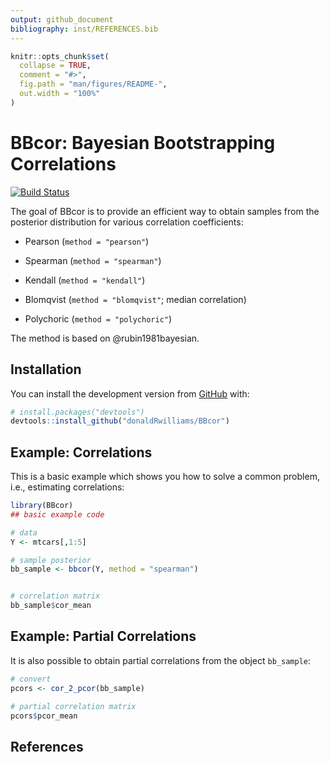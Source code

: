 ```yaml
---
output: github_document
bibliography: inst/REFERENCES.bib
---
```


<!-- README.md is generated from README.Rmd. Please edit that file -->

```r
knitr::opts_chunk$set(
  collapse = TRUE,
  comment = "#>",
  fig.path = "man/figures/README-",
  out.width = "100%"
)
```

# **BBcor**: Bayesian Bootstrapping Correlations
[![Build Status](https://travis-ci.org/donaldRwilliams/BBcor.svg?branch=master)](https://travis-ci.org/donaldRwilliams/BBcor)

<!-- badges: start -->
<!-- badges: end -->

The goal of BBcor is to provide an efficient way to obtain samples from the posterior distribution for 
various correlation coefficients:

* Pearson (`method = "pearson"`)

* Spearman (`method = "spearman"`)

* Kendall (`method = "kendall"`)

* Blomqvist (`method = "blomqvist"`; median correlation)

* Polychoric (`method = "polychoric"`)

The method is based on @rubin1981bayesian.

## Installation

<!-- You can install the released version of BBcor from [CRAN](https://CRAN.R-project.org) with: -->

<!-- ``` r -->
<!-- install.packages("BBcor") -->
<!-- ``` -->

You can install the development version from [GitHub](https://github.com/) with:

``` r
# install.packages("devtools")
devtools::install_github("donaldRwilliams/BBcor")
```
## Example: Correlations

This is a basic example which shows you how to solve a common problem, i.e., estimating correlations:

```r
library(BBcor)
## basic example code

# data
Y <- mtcars[,1:5]

# sample posterior
bb_sample <- bbcor(Y, method = "spearman")


# correlation matrix
bb_sample$cor_mean
```


## Example: Partial Correlations
It is also possible to obtain partial correlations from the object `bb_sample`:

```r
# convert
pcors <- cor_2_pcor(bb_sample)

# partial correlation matrix
pcors$pcor_mean
```

## References